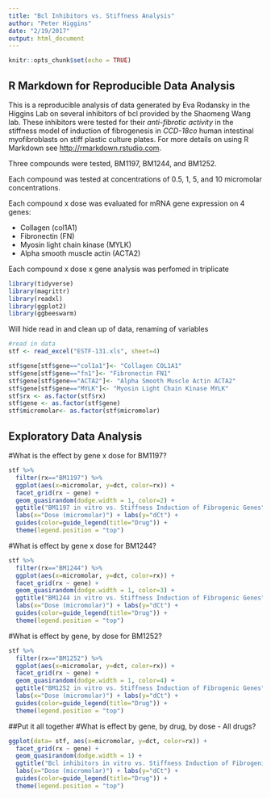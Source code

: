 ```yaml
---
title: "Bcl Inhibitors vs. Stiffness Analysis"
author: "Peter Higgins"
date: "2/19/2017"
output: html_document
---
```


```r
knitr::opts_chunk$set(echo = TRUE)
```

## R Markdown for Reproducible Data Analysis

This is a reproducible analysis of data generated by Eva Rodansky in the Higgins Lab on several inhibitors of bcl provided by the Shaomeng Wang lab. These inhibitors were tested for their *anti-fibrotic activity* in the stiffness model of induction of fibrogenesis in *CCD-18co* human intestinal myofibroblasts on stiff plastic culture plates. 
For more details on using R Markdown see <http://rmarkdown.rstudio.com>.

Three compounds were tested, BM1197, BM1244, and BM1252.

Each compound was tested at concentrations of 0.5, 1, 5, and 10 micromolar concentrations.

Each compound x dose was evaluated for mRNA gene expression on 4 genes: 

* Collagen (col1A1)
* Fibronectin (FN)
* Myosin light chain kinase (MYLK)
* Alpha smooth muscle actin (ACTA2)

Each compound x dose x gene analysis was perfomed in triplicate

```r
library(tidyverse)
library(magrittr)
library(readxl)
library(ggplot2)
library(ggbeeswarm)
```

Will hide read in and clean up of data, renaming of variables
```r
#read in data
stf <- read_excel("ESTF-131.xls", sheet=4)

stf$gene[stf$gene=="col1a1"]<- "Collagen COL1A1"
stf$gene[stf$gene=="fn1"]<- "Fibronectin FN1"
stf$gene[stf$gene=="ACTA2"]<- "Alpha Smooth Muscle Actin ACTA2"
stf$gene[stf$gene=="MYLK"]<- "Myosin Light Chain Kinase MYLK"
stf$rx <- as.factor(stf$rx)
stf$gene <- as.factor(stf$gene)
stf$micromolar<- as.factor(stf$micromolar)
```

## Exploratory Data Analysis

#What is the effect by gene x dose for BM1197?
``` r
stf %>%
  filter(rx=="BM1197") %>%
  ggplot(aes(x=micromolar, y=dct, color=rx)) +
  facet_grid(rx ~ gene) +
  geom_quasirandom(dodge.width = 1, color=2) +  
  ggtitle("BM1197 in vitro vs. Stiffness Induction of Fibrogenic Genes") +
  labs(x="Dose (micromolar)") + labs(y="dCt") +
  guides(color=guide_legend(title="Drug")) +
  theme(legend.position = "top")
```
  
#What is effect by gene x dose for BM1244?
```r
stf %>%
  filter(rx=="BM1244") %>%
  ggplot(aes(x=micromolar, y=dct, color=rx)) +
  facet_grid(rx ~ gene) +
  geom_quasirandom(dodge.width = 1, color=3) +  
  ggtitle("BM1244 in vitro vs. Stiffness Induction of Fibrogenic Genes") +
  labs(x="Dose (micromolar)") + labs(y="dCt") +
  guides(color=guide_legend(title="Drug")) +
  theme(legend.position = "top")
```

#What is effect by gene, by dose for BM1252?
```r
stf %>%
  filter(rx=="BM1252") %>%
  ggplot(aes(x=micromolar, y=dct, color=rx)) +
  facet_grid(rx ~ gene) +
  geom_quasirandom(dodge.width = 1, color=4) +  
  ggtitle("BM1252 in vitro vs. Stiffness Induction of Fibrogenic Genes") +
  labs(x="Dose (micromolar)") + labs(y="dCt") +
  guides(color=guide_legend(title="Drug")) +
  theme(legend.position = "top")
```

##Put it all together
#What is effect by gene, by drug, by dose - All drugs?
```r
ggplot(data= stf, aes(x=micromolar, y=dct, color=rx)) +
  facet_grid(rx ~ gene) +
  geom_quasirandom(dodge.width = 1) +  
  ggtitle("Bcl inhibitors in vitro vs. Stiffness Induction of Fibrogenic Genes") +
  labs(x="Dose (micromolar)") + labs(y="dCt") +
  guides(color=guide_legend(title="Drug")) +
  theme(legend.position = "top")
```
